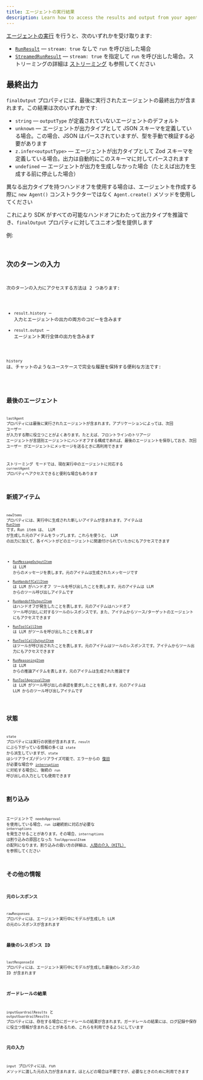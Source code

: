 ```yaml
---
title: エージェントの実行結果
description: Learn how to access the results and output from your agent run
---
```



[エージェントの実行](/openai-agents-js/ja/guides/running-agents) を行うと、次のいずれかを受け取ります:

- [`RunResult`](/openai-agents-js/openai/agents/classes/runresult) — `stream: true` なしで `run` を呼び出した場合
- [`StreamedRunResult`](/openai-agents-js/openai/agents/classes/streamedrunresult) — `stream: true` を指定して `run` を呼び出した場合。ストリーミングの詳細は [ストリーミング](/openai-agents-js/ja/guides/streaming) も参照してください

## 最終出力

`finalOutput` プロパティには、最後に実行されたエージェントの最終出力が含まれます。この結果は次のいずれかです:

- `string` — `outputType` が定義されていないエージェントのデフォルト
- `unknown` — エージェントが出力タイプとして JSON スキーマを定義している場合。この場合、JSON はパースされていますが、型を手動で検証する必要があります
- `z.infer<outputType>` — エージェントが出力タイプとして Zod スキーマを定義している場合。出力は自動的にこのスキーマに対してパースされます
- `undefined` — エージェントが出力を生成しなかった場合（たとえば出力を生成する前に停止した場合）

異なる出力タイプを持つハンドオフを使用する場合は、エージェントを作成する際に `new Agent()` コンストラクターではなく `Agent.create()` メソッドを使用してください

これにより SDK がすべての可能なハンドオフにわたって出力タイプを推論でき、`finalOutput` プロパティに対してユニオン型を提供します

例:

<Code
  lang="typescript"
  code={handoffFinalOutputTypes}
  title="ハンドオフの最終出力の型"
/>

## 次のターンの入力

次のターンの入力にアクセスする方法は 2 つあります:

- `result.history` — 入力とエージェントの出力の両方のコピーを含みます
- `result.output` — エージェント実行全体の出力を含みます

`history` は、チャットのようなユースケースで完全な履歴を保持する便利な方法です:

<Code lang="typescript" code={historyLoop} title="履歴ループ" />

## 最後のエージェント

`lastAgent` プロパティには最後に実行されたエージェントが含まれます。アプリケーションによっては、次回 ユーザー が入力する際に役立つことがよくあります。たとえば、フロントラインのトリアージ エージェントが言語別エージェントにハンドオフする構成であれば、最後のエージェントを保存しておき、次回 ユーザー がエージェントにメッセージを送るときに再利用できます

ストリーミング モードでは、現在実行中のエージェントに対応する `currentAgent` プロパティへアクセスできると便利な場合もあります

## 新規アイテム

`newItems` プロパティには、実行中に生成された新しいアイテムが含まれます。アイテムは [`RunItem`](/openai-agents-js/openai/agents/type-aliases/runitem) です。Run item は、 LLM が生成した元のアイテムをラップします。これらを使うと、 LLM の出力に加えて、各イベントがどのエージェントに関連付けられていたかにもアクセスできます

- [`RunMessageOutputItem`](/openai-agents-js/openai/agents/classes/runmessageoutputitem) は LLM からのメッセージを表します。元のアイテムは生成されたメッセージです
- [`RunHandoffCallItem`](/openai-agents-js/openai/agents/classes/runhandoffcallitem) は LLM がハンドオフ ツールを呼び出したことを表します。元のアイテムは LLM からのツール呼び出しアイテムです
- [`RunHandoffOutputItem`](/openai-agents-js/openai/agents/classes/runhandoffoutputitem) はハンドオフが発生したことを表します。元のアイテムはハンドオフ ツール呼び出しに対するツールのレスポンスです。また、アイテムからソース/ターゲットのエージェントにもアクセスできます
- [`RunToolCallItem`](/openai-agents-js/openai/agents/classes/runtoolcallitem) は LLM がツールを呼び出したことを表します
- [`RunToolCallOutputItem`](/openai-agents-js/openai/agents/classes/runtoolcalloutputitem) はツールが呼び出されたことを表します。元のアイテムはツールのレスポンスです。アイテムからツール出力にもアクセスできます
- [`RunReasoningItem`](/openai-agents-js/openai/agents/classes/runreasoningitem) は LLM からの推論アイテムを表します。元のアイテムは生成された推論です
- [`RunToolApprovalItem`](/openai-agents-js/openai/agents/classes/runtoolapprovalitem) は LLM がツール呼び出しの承認を要求したことを表します。元のアイテムは LLM からのツール呼び出しアイテムです

## 状態

`state` プロパティには実行の状態が含まれます。`result` にぶら下がっている情報の多くは `state` から派生していますが、`state` はシリアライズ/デシリアライズ可能で、エラーからの [復旧](/openai-agents-js/ja/guides/running-agents#exceptions) が必要な場合や [`interruption`](#interruptions) に対処する場合に、後続の `run` 呼び出しの入力としても使用できます

## 割り込み

エージェントで `needsApproval` を使用している場合、`run` は継続前に対応が必要な `interruptions` を発生させることがあります。その場合、`interruptions` は割り込みの原因となった `ToolApprovalItem` の配列になります。割り込みの扱い方の詳細は、[人間の介入（HITL）](/openai-agents-js/ja/guides/human-in-the-loop) を参照してください

## その他の情報

### 元のレスポンス

`rawResponses` プロパティには、エージェント実行中にモデルが生成した LLM の元のレスポンスが含まれます

### 最後のレスポンス ID

`lastResponseId` プロパティには、エージェント実行中にモデルが生成した最後のレスポンスの ID が含まれます

### ガードレールの結果

`inputGuardrailResults` と `outputGuardrailResults` プロパティには、存在する場合にガードレールの結果が含まれます。ガードレールの結果には、ログ記録や保存に役立つ情報が含まれることがあるため、これらを利用できるようにしています

### 元の入力

`input` プロパティには、run メソッドに渡した元の入力が含まれます。ほとんどの場合は不要ですが、必要なときのために利用できます
